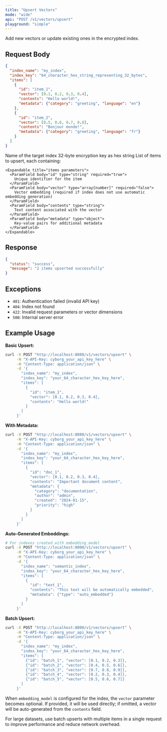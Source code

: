 ```yaml
---
title: "Upsert Vectors"
mode: "wide"
api: "POST /v1/vectors/upsert"
playground: "simple"
---
```


Add new vectors or update existing ones in the encrypted index.

## Request Body

```json
{
  "index_name": "my_index",
  "index_key": "64_character_hex_string_representing_32_bytes",
  "items": [
    {
      "id": "item_1",
      "vector": [0.1, 0.2, 0.3, 0.4],
      "contents": "Hello world!",
      "metadata": {"category": "greeting", "language": "en"}
    },
    {
      "id": "item_2",
      "vector": [0.5, 0.6, 0.7, 0.8],
      "contents": "Bonjour monde!",
      "metadata": {"category": "greeting", "language": "fr"}
    }
  ]
}
```

<Expandable title="parameters">
  <ParamField body="index_name" type="string" required="true">
    Name of the target index
  </ParamField>
  <ParamField body="index_key" type="string" required="true">
    32-byte encryption key as hex string
  </ParamField>
  <ParamField body="items" type="array[object]" required="true">
    List of items to upsert, each containing:

    <Expandable title="items parameters">
      <ParamField body="id" type="string" required="true">
        Unique identifier for the item
      </ParamField>
      <ParamField body="vector" type="array[number]" required="false">
        Vector embedding (required if index does not use automatic embedding generation)
      </ParamField>
      <ParamField body="contents" type="string">
        Text content associated with the vector
      </ParamField>
      <ParamField body="metadata" type="object">
        Key-value pairs for additional metadata
      </ParamField>
    </Expandable>
  </ParamField>
</Expandable>

## Response

```json
{
  "status": "success",
  "message": "2 items upserted successfully"
}
```

## Exceptions

- `401`: Authentication failed (invalid API key)
- `404`: Index not found
- `422`: Invalid request parameters or vector dimensions
- `500`: Internal server error

## Example Usage

**Basic Upsert:**
```bash
curl -X POST "http://localhost:8000/v1/vectors/upsert" \
     -H "X-API-Key: cyborg_your_api_key_here" \
     -H "Content-Type: application/json" \
     -d '{
       "index_name": "my_index",
       "index_key": "your_64_character_hex_key_here",
       "items": [
         {
           "id": "item_1",
           "vector": [0.1, 0.2, 0.3, 0.4],
           "contents": "Hello world!"
         }
       ]
     }'
```

**With Metadata:**
```bash
curl -X POST "http://localhost:8000/v1/vectors/upsert" \
     -H "X-API-Key: cyborg_your_api_key_here" \
     -H "Content-Type: application/json" \
     -d '{
       "index_name": "my_index",
       "index_key": "your_64_character_hex_key_here",
       "items": [
         {
           "id": "doc_1",
           "vector": [0.1, 0.2, 0.3, 0.4],
           "contents": "Important document content",
           "metadata": {
             "category": "documentation",
             "author": "admin",
             "created": "2024-01-15",
             "priority": "high"
           }
         }
       ]
     }'
```

**Auto-Generated Embeddings:**
```bash
# For indexes created with embedding_model
curl -X POST "http://localhost:8000/v1/vectors/upsert" \
     -H "X-API-Key: cyborg_your_api_key_here" \
     -H "Content-Type: application/json" \
     -d '{
       "index_name": "semantic_index",
       "index_key": "your_64_character_hex_key_here",
       "items": [
         {
           "id": "text_1",
           "contents": "This text will be automatically embedded",
           "metadata": {"type": "auto_embedded"}
         }
       ]
     }'
```

**Batch Upsert:**
```bash
curl -X POST "http://localhost:8000/v1/vectors/upsert" \
     -H "X-API-Key: cyborg_your_api_key_here" \
     -H "Content-Type: application/json" \
     -d '{
       "index_name": "my_index",
       "index_key": "your_64_character_hex_key_here",
       "items": [
         {"id": "batch_1", "vector": [0.1, 0.2, 0.3]},
         {"id": "batch_2", "vector": [0.4, 0.5, 0.6]},
         {"id": "batch_3", "vector": [0.7, 0.8, 0.9]},
         {"id": "batch_4", "vector": [0.2, 0.3, 0.4]},
         {"id": "batch_5", "vector": [0.5, 0.6, 0.7]}
       ]
     }'
```

<Note>When `embedding_model` is configured for the index, the `vector` parameter becomes optional. If provided, it will be used directly; if omitted, a vector will be auto-generated from the `contents` field.</Note>

<Tip>For large datasets, use batch upserts with multiple items in a single request to improve performance and reduce network overhead.</Tip>